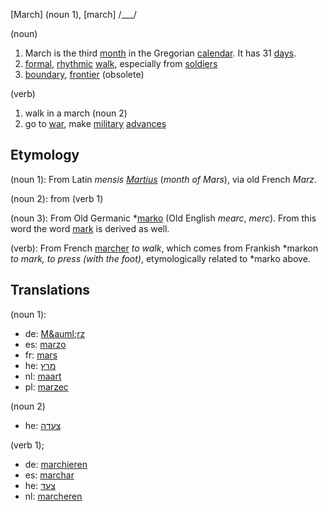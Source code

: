 [March] (noun 1), [march] /___/

(noun)

#March is the third [[month]] in the Gregorian [[calendar]]. It has 31 [[day]]s.
#[[formal]], [[rhythmic]] [[walk]], especially from [[soldier]]s
#[[boundary]], [[frontier]] (obsolete)

(verb)

#walk in a march (noun 2)
#go to [[war]], make [[military]] [[advance]]s

==Etymology==
(noun 1): From Latin ''mensis [[Martius]]'' (''month of Mars''), via old French ''Marz''.

(noun 2): from (verb 1)

(noun 3): From Old Germanic *[[marko]] (Old English ''mearc'', ''merc''). From this word the word [[mark]] is derived as well.

(verb): From French [[marcher]] ''to walk'', which comes from Frankish *markon ''to mark, to press (with the foot)'', etymologically related to *marko above.

==Translations==
(noun 1):
*de: [[M&auml;rz]]
*es: [[marzo]]
*fr: [[mars]]
*he: [[מרץ]]
*nl: [[maart]]
*pl: [[marzec]]

(noun 2)
*he: [[צעדה]]

(verb 1);
*de: [[marchieren]]
*es: [[marchar]]
*he: [[צעד]]
*nl: [[marcheren]]